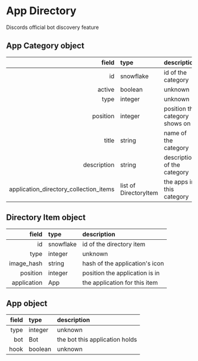 # App Directory

Discords official bot discovery feature

## App Category object
| field | type | description |
| --: | :-- | :-- |
| id | snowflake | id of the category |
| active | boolean | unknown |
| type | integer | unknown |
| position | integer | position the category shows on |
| title | string | name of the category |
| description | string | description of the category |
| application_directory_collection_items | list of DirectoryItem | the apps in this category |

## Directory Item object
| field | type | description |
| --: | :-- | :-- |
| id | snowflake | id of the directory item |
| type | integer | unknown |
| image_hash | string | hash of the application's icon |
| position | integer | position the application is in |
| application | App | the application for this item |

## App object
| field | type | description |
| --: | :-- | :-- |
| type | integer | unknown |
| bot | Bot | the bot this application holds |
| hook | boolean | unknown |

